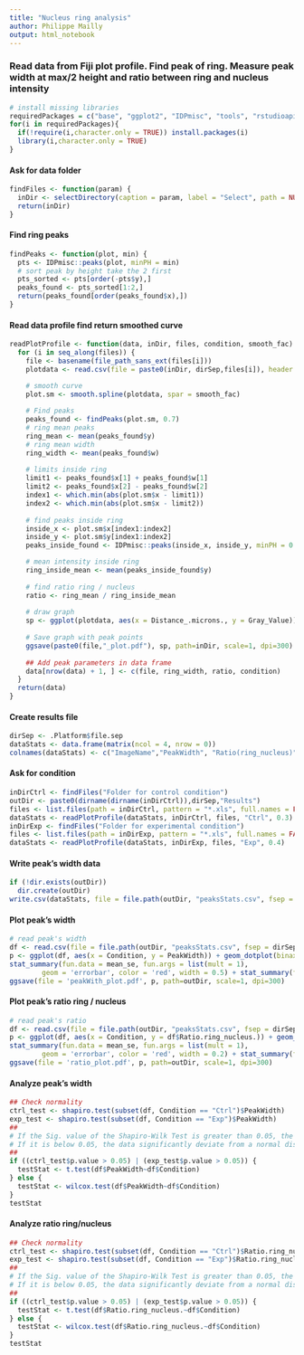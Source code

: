```yaml
---
title: "Nucleus ring analysis"
author: Philippe Mailly
output: html_notebook
---
```


### Read data from Fiji plot profile. Find peak of ring. Measure peak width at max/2 height and ratio between ring and nucleus intensity

```r
# install missing libraries
requiredPackages = c("base", "ggplot2", "IDPmisc", "tools", "rstudioapi", "svDialogs", "stringr", "pracma")
for(i in requiredPackages){
  if(!require(i,character.only = TRUE)) install.packages(i)
  library(i,character.only = TRUE)
}
```
#### Ask for data folder
```r
findFiles <- function(param) {
  inDir <- selectDirectory(caption = param, label = "Select", path = NULL)
  return(inDir)
}
```
#### Find ring peaks
```r
findPeaks <- function(plot, min) {
  pts <- IDPmisc::peaks(plot, minPH = min)
  # sort peak by height take the 2 first
  pts_sorted <- pts[order(-pts$y),]
  peaks_found <- pts_sorted[1:2,]
  return(peaks_found[order(peaks_found$x),])
}
```
#### Read data profile find return smoothed curve
```r
readPlotProfile <- function(data, inDir, files, condition, smooth_fac) {
  for (i in seq_along(files)) {
    file <- basename(file_path_sans_ext(files[i]))
    plotdata <- read.csv(file = paste0(inDir, dirSep,files[i]), header = TRUE, sep = '\t')

    # smooth curve
    plot.sm <- smooth.spline(plotdata, spar = smooth_fac)
    
    # Find peaks
    peaks_found <- findPeaks(plot.sm, 0.7)
    # ring mean peaks
    ring_mean <- mean(peaks_found$y)
    # ring mean width
    ring_width <- mean(peaks_found$w)
    
    # limits inside ring
    limit1 <- peaks_found$x[1] + peaks_found$w[1]
    limit2 <- peaks_found$x[2] - peaks_found$w[2]
    index1 <- which.min(abs(plot.sm$x - limit1))
    index2 <- which.min(abs(plot.sm$x - limit2))
   
    # find peaks inside ring
    inside_x <- plot.sm$x[index1:index2]
    inside_y <- plot.sm$y[index1:index2]
    peaks_inside_found <- IDPmisc::peaks(inside_x, inside_y, minPH = 0.7)

    # mean intensity inside ring
    ring_inside_mean <- mean(peaks_inside_found$y)
    
    # find ratio ring / nucleus
    ratio <- ring_mean / ring_inside_mean
    
    # draw graph
    sp <- ggplot(plotdata, aes(x = Distance_.microns., y = Gray_Value)) + geom_line() + geom_point() + geom_point(data = peaks_found, aes(x = x, y = y), color = "green") + geom_line(aes(x = plot.sm$x, y = plot.sm$y), linetype = "dashed", color="red") + labs(x = "distance (µm)", y = "gray value") + geom_hline(yintercept = ring_mean, linetype = "dashed", color="blue") + geom_hline(yintercept = ring_inside_mean, linetype = "dashed", color="blue") + geom_vline(xintercept = limit1, linetype = "twodash", color="purple") + geom_vline(xintercept = limit2, linetype = "twodash", color="purple")
    
    # Save graph with peak points
    ggsave(paste0(file,"_plot.pdf"), sp, path=inDir, scale=1, dpi=300)
 
    ## Add peak parameters in data frame
    data[nrow(data) + 1, ] <- c(file, ring_width, ratio, condition)
  }
  return(data)
}
```
#### Create results file
```r
dirSep <- .Platform$file.sep
dataStats <- data.frame(matrix(ncol = 4, nrow = 0))
colnames(dataStats) <- c("ImageName","PeakWidth", "Ratio(ring_nucleus)", "Condition")
```
#### Ask for condition
```r
inDirCtrl <- findFiles("Folder for control condition")
outDir <- paste0(dirname(dirname(inDirCtrl)),dirSep,"Results")
files <- list.files(path = inDirCtrl, pattern = "*.xls", full.names = FALSE)
dataStats <- readPlotProfile(dataStats, inDirCtrl, files, "Ctrl", 0.3)
inDirExp <- findFiles("Folder for experimental condition")
files <- list.files(path = inDirExp, pattern = "*.xls", full.names = FALSE)
dataStats <- readPlotProfile(dataStats, inDirExp, files, "Exp", 0.4)
```
#### Write peak's width data
```r
if (!dir.exists(outDir))
  dir.create(outDir)
write.csv(dataStats, file = file.path(outDir, "peaksStats.csv", fsep = dirSep))
```
#### Plot peak's width
```r
# read peak's width
df <- read.csv(file = file.path(outDir, "peaksStats.csv", fsep = dirSep), sep = ',', header = TRUE)
p <- ggplot(df, aes(x = Condition, y = PeakWidth)) + geom_dotplot(binaxis = 'y', stackdir = 'center', binwidth = 0.05) +
stat_summary(fun.data = mean_se, fun.args = list(mult = 1),
        geom = 'errorbar', color = 'red', width = 0.5) + stat_summary(fun = mean, geom = 'point', color = 'red') + xlab('Condition') + ylab('ring width (µm)')
ggsave(file = 'peakWith_plot.pdf', p, path=outDir, scale=1, dpi=300)
```
#### Plot peak's ratio ring / nucleus
```r
# read peak's ratio
df <- read.csv(file = file.path(outDir, "peaksStats.csv", fsep = dirSep), sep = ',', header = TRUE)
p <- ggplot(df, aes(x = Condition, y = df$Ratio.ring_nucleus.)) + geom_dotplot(binaxis = 'y', stackdir = 'center', dotsize = 0.5) +
stat_summary(fun.data = mean_se, fun.args = list(mult = 1), 
        geom = 'errorbar', color = 'red', width = 0.2) + stat_summary(fun = mean, geom = 'point', color = 'red') + xlab('Condition') + ylab('ratio ring/nucleus intensity')
ggsave(file = 'ratio_plot.pdf', p, path=outDir, scale=1, dpi=300)
```
#### Analyze peak's width
```r
## Check normality
ctrl_test <- shapiro.test(subset(df, Condition == "Ctrl")$PeakWidth)
exp_test <- shapiro.test(subset(df, Condition == "Exp")$PeakWidth)
##
# If the Sig. value of the Shapiro-Wilk Test is greater than 0.05, the data is normal. 
# If it is below 0.05, the data significantly deviate from a normal distribution.
##
if ((ctrl_test$p.value > 0.05) | (exp_test$p.value > 0.05)) {
  testStat <- t.test(df$PeakWidth~df$Condition)
} else {
  testStat <- wilcox.test(df$PeakWidth~df$Condition)
}
testStat
```
#### Analyze ratio ring/nucleus
```r
## Check normality
ctrl_test <- shapiro.test(subset(df, Condition == "Ctrl")$Ratio.ring_nucleus.)
exp_test <- shapiro.test(subset(df, Condition == "Exp")$Ratio.ring_nucleus.)
##
# If the Sig. value of the Shapiro-Wilk Test is greater than 0.05, the data is normal. 
# If it is below 0.05, the data significantly deviate from a normal distribution.
##
if ((ctrl_test$p.value > 0.05) | (exp_test$p.value > 0.05)) {
  testStat <- t.test(df$Ratio.ring_nucleus.~df$Condition)
} else {
  testStat <- wilcox.test(df$Ratio.ring_nucleus.~df$Condition)
}
testStat
```